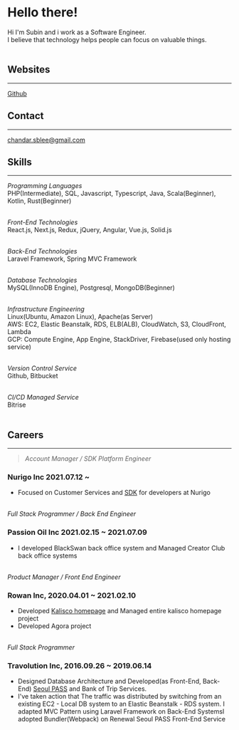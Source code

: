 
<title>About Me</title>

<Navigator />

# Hello there!

Hi I'm Subin and i work as a Software Engineer.<br/>
I believe that technology helps people can focus on valuable things.<br /><br />

## Websites

---

<a href="https://github.com/Palbahngmiyine" target="_blank" rel="noopener">Github</a>

## Contact

---

[chandar.sblee@gmail.com](mailto:chandar.sblee@gmail.com)

## Skills

---

*Programming Languages*<br />
PHP(Intermediate), SQL, Javascript, Typescript, Java, Scala(Beginner), Kotlin, Rust(Beginner)<br /><br />

*Front-End Technologies*<br />
React.js, Next.js, Redux, jQuery, Angular, Vue.js, Solid.js<br /><br />

*Back-End Technologies*<br />
Laravel Framework, Spring MVC Framework<br /><br />

*Database Technologies*<br />
MySQL(InnoDB Engine), Postgresql, MongoDB(Beginner)<br /><br />

*Infrastructure Engineering*<br />
Linux(Ubuntu, Amazon Linux), Apache(as Server)<br />
AWS: EC2, Elastic Beanstalk, RDS, ELB(ALB), CloudWatch, S3, CloudFront, Lambda<br />
GCP: Compute Engine, App Engine, StackDriver, Firebase(used only hosting service)<br /><br />

*Version Control Service*<br />
Github, Bitbucket<br /><br />

*CI/CD Managed Service*<br />
Bitrise<br /><br />

## Careers

---

> *Account Manager / SDK Platform Engineer*
### Nurigo Inc 2021.07.12 ~
- Focused on Customer Services and <a href="https://github.com/solapi" target="_blank" rel="noopener">SDK</a> for developers at Nurigo<br /><br />

*Full Stack Programmer / Back End Engineer*
### Passion Oil Inc 2021.02.15 ~ 2021.07.09
- I developed BlackSwan back office system and Managed Creator Club back office systems <br/><br />

*Product Manager / Front End Engineer*
### Rowan Inc, 2020.04.01 ~ 2021.02.10
- Developed <a href="https://kalisco.co.kr" target="_blank" rel="noopener">Kalisco homepage</a> and Managed entire kalisco homepage project
- Developed Agora project<br/><br/>

*Full Stack Programmer*<br />
### Travolution Inc, 2016.09.26 ~ 2019.06.14
- Designed Database Architecture and Developed(as Front-End, Back-End)
<a href="https://www.seoultravelpass.com" target="_blank">Seoul PASS</a> and Bank of Trip Services.
- I've taken action that The traffic was distributed by switching from an existing EC2 - Local DB system to an Elastic Beanstalk - RDS system. I adapted MVC Pattern using Laravel Framework on Back-End SystemsI adopted Bundler(Webpack) on Renewal Seoul PASS Front-End Service
<br /><br />
